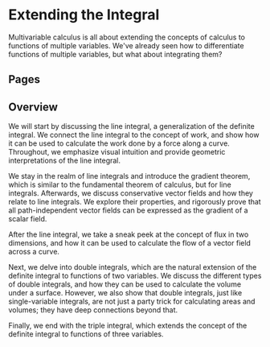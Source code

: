 
# Extending the Integral

Multivariable calculus is all about extending the concepts of calculus to functions of multiple variables.
We've already seen how to differentiate functions of multiple variables, but what about integrating them?

## Pages

<DocCardList />

## Overview

We will start by discussing the line integral, a generalization of the definite integral.
We connect the line integral to the concept of work, and show how it can be used to calculate the work done by a force along a curve.
Throughout, we emphasize visual intuition and provide geometric interpretations of the line integral.

We stay in the realm of line integrals and introduce the gradient theorem, which is similar to the fundamental theorem of calculus, but for line integrals.
Afterwards, we discuss conservative vector fields and how they relate to line integrals.
We explore their properties, and rigorously prove that all path-independent vector fields can be expressed as the gradient of a scalar field.

After the line integral, we take a sneak peek at the concept of flux in two dimensions, and how it can be used to calculate the flow of a vector field across a curve.

Next, we delve into double integrals, which are the natural extension of the definite integral to functions of two variables.
We discuss the different types of double integrals, and how they can be used to calculate the volume under a surface.
However, we also show that double integrals, just like single-variable integrals, are not just a party trick for calculating areas and volumes; they have deep connections beyond that.

Finally, we end with the triple integral, which extends the concept of the definite integral to functions of three variables.
